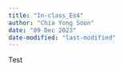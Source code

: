 ```yaml
---
title: "In-class_Ex4"
author: "Chia Yong Soon"
date: "09 Dec 2023"
date-modified: "last-modified"
---
```


Test

